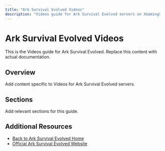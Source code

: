 ```yaml
---
title: "Ark Survival Evolved Videos"
description: "Videos guide for Ark Survival Evolved servers on XGamingServer"
---
```


# Ark Survival Evolved Videos

This is the Videos guide for Ark Survival Evolved. Replace this content with actual documentation.

## Overview

Add content specific to Videos for Ark Survival Evolved servers.

## Sections

Add relevant sections for this guide.

## Additional Resources

- [Back to Ark Survival Evolved Home](./index)
- [Official Ark Survival Evolved Website](https://example.com)
